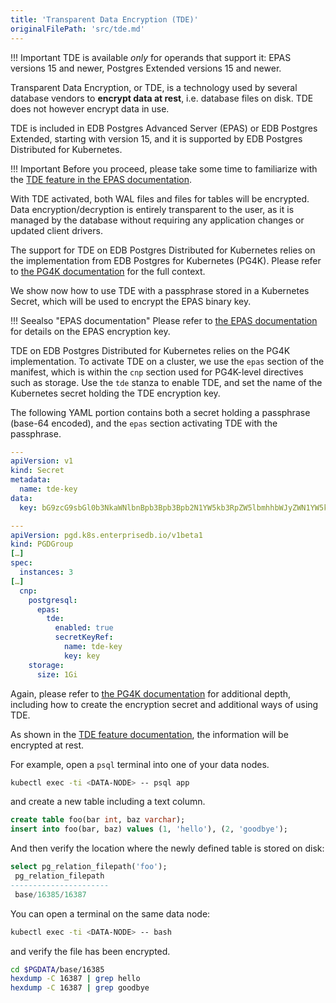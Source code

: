 ```yaml
---
title: 'Transparent Data Encryption (TDE)'
originalFilePath: 'src/tde.md'
---
```


!!! Important
    TDE is available *only* for operands that support it:
    EPAS versions 15 and newer, Postgres Extended versions 15 and newer.

Transparent Data Encryption, or TDE, is a technology used by several database
vendors to **encrypt data at rest**, i.e. database files on disk.
TDE does not however encrypt data in use.

TDE is included in EDB Postgres Advanced Server (EPAS) or EDB Postgres
Extended, starting with version 15, and it is supported by EDB Postgres
Distributed for Kubernetes.

!!! Important
    Before you proceed, please take some time to familiarize with the
    [TDE feature in the EPAS documentation](https://www.enterprisedb.com/docs/tde/latest/).

With TDE activated, both WAL files and files for tables will be encrypted.
Data encryption/decryption is entirely transparent to the user, as it is
managed by the database without requiring any application changes or updated
client drivers.

The support for TDE on EDB Postgres Distributed for Kubernetes relies on the
implementation from EDB Postgres for Kubernetes (PG4K). Please refer to
[the PG4K documentation](https://www.enterprisedb.com/docs/postgres_for_kubernetes/latest/tde/)
for the full context.

We show now how to use TDE with a passphrase stored in a Kubernetes Secret,
which will be used to encrypt the EPAS binary key.

!!! Seealso "EPAS documentation"
    Please refer to [the EPAS documentation](https://www.enterprisedb.com/docs/tde/latest/secure_key/)
    for details on the EPAS encryption key.

TDE on EDB Postgres Distributed for Kubernetes relies on the PG4K
implementation.
To activate TDE on a cluster, we use the `epas` section of the manifest,
which is within the `cnp` section used for PG4K-level directives such as
storage.
Use the `tde` stanza to enable TDE, and set the name of the Kubernetes secret
holding the TDE encryption key.

The following YAML portion contains both a secret holding a passphrase
(base-64 encoded), and the `epas` section activating TDE with the passphrase.

```yaml
---
apiVersion: v1
kind: Secret
metadata:
  name: tde-key
data:
  key: bG9zcG9sbGl0b3NkaWNlbnBpb3Bpb3Bpb2N1YW5kb3RpZW5lbmhhbWJyZWN1YW5kb3RpZW5lbmZyaW8=

---
apiVersion: pgd.k8s.enterprisedb.io/v1beta1
kind: PGDGroup
[…]
spec:
  instances: 3
[…]
  cnp:
    postgresql:
      epas:
        tde:
          enabled: true
          secretKeyRef:
            name: tde-key
            key: key
    storage:
      size: 1Gi
```

Again, please refer to [the PG4K documentation](https://www.enterprisedb.com/docs/postgres_for_kubernetes/latest/tde/)
for additional depth, including how to create the encryption secret and
additional ways of using TDE.

As shown in the [TDE feature documentation](https://www.enterprisedb.com/docs/tde/latest/),
the information will be encrypted at rest.

For example, open a `psql` terminal into one of your data nodes.

```sh
kubectl exec -ti <DATA-NODE> -- psql app
```

and create a new table including a text column.

```sql
create table foo(bar int, baz varchar);
insert into foo(bar, baz) values (1, 'hello'), (2, 'goodbye');
```

And then verify the location where the newly defined table is stored on disk:

```sql
select pg_relation_filepath('foo');
 pg_relation_filepath 
----------------------
 base/16385/16387
```

You can open a terminal on the same data node:

```sh
kubectl exec -ti <DATA-NODE> -- bash
```

and verify the file has been encrypted.

```sh
cd $PGDATA/base/16385
hexdump -C 16387 | grep hello
hexdump -C 16387 | grep goodbye
```
